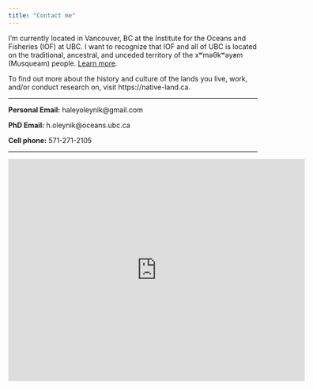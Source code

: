 ```yaml
---
title: "Contact me"
---
```


I'm currently located in Vancouver, BC at the Institute for the Oceans and Fisheries (IOF) at UBC. I want to recognize that IOF and all of UBC is located on the traditional, ancestral, and unceded territory of the xʷməθkʷəy̓əm (Musqueam) people. [Learn more](https://indigenous.ubc.ca/indigenous-engagement/musqueam-and-ubc/).

To find out more about the history and culture of the lands you live, work, and/or conduct research on, visit https://native-land.ca. 

-----------------

**Personal Email:** haleyoleynik@gmail.com  

**PhD Email:** h.oleynik@oceans.ubc.ca 

**Cell phone:** 571-271-2105 

-----------------

<iframe src="https://www.google.com/maps/embed?pb=!1m18!1m12!1m3!1d2603.6802975353903!2d-123.25347988438665!3d49.263505279329266!2m3!1f0!2f0!3f0!3m2!1i1024!2i768!4f13.1!3m3!1m2!1s0x548672c9fda34a57%3A0xa65f924a3fe093a!2sInstitute%20for%20the%20Oceans%20and%20Fisheries!5e0!3m2!1sen!2sca!4v1650306487359!5m2!1sen!2sca" width="600" height="450" style="border:0;" allowfullscreen="" loading="lazy" referrerpolicy="no-referrer-when-downgrade"></iframe>